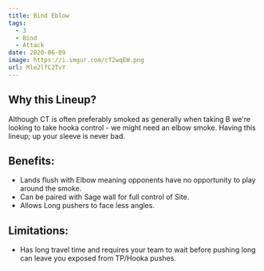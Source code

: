 ```yaml
---
title: Bind Eblow
tags:
  - 3
  - Bind
  - Attack
date: 2020-06-09
image: https://i.imgur.com/cT2wqEW.png
url: Mle2lfC2TvY
---
```


## Why this Lineup?

Although CT is often preferably smoked as generally when taking B
we're looking to take hooka control - we might need an elbow
smoke. Having this lineup; up your sleeve is never bad.

## Benefits:

- Lands flush with Elbow meaning opponents have no opportunity to
  play around the smoke.
- Can be paired with Sage wall for full control of Site.
- Allows Long pushers to face less angles.

## Limitations:

- Has long travel time and requires your team to wait before
  pushing long can leave you exposed from TP/Hooka pushes.
